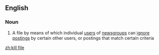 ==English==

===Noun===
{{wikipedia}}
{{en-noun|head=[[kill]] [[file]]}}

# {{context|Internet|lang=en}} A file by means of which individual [[user]]s of [[newsgroup]]s can [[ignore]] [[posting]]s by certain other users, or postings that match certain criteria

[[zh:kill file]]